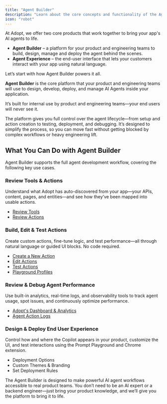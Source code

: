 ```yaml
---
title: "Agent Builder"
description: "Learn about the core concepts and functionality of the Agent Builder Platform"
icon: "robot"
---
```


At Adopt, we offer two core products that work together to bring your app's AI agents to life.

- **Agent Builder** – a platform for your product and engineering teams to build, design, manage and deploy the agent behind the scenes.
- **Agent Experience** – the end-user interface that lets your customers interact with your app using natural language.

Let’s start with how Agent Builder powers it all.

**Agent Builder** is the core platform that your product and engineering teams will use to design, develop, deploy, and manage AI Agents inside your application.

It’s built for internal use by product and engineering teams—your end users will never see it.

The platform gives you full control over the agent lifecycle—from setup and action creation to testing, deployment, and debugging. It’s designed to simplify the process, so you can move fast without getting blocked by complex workflows or heavy engineering lift.

## What You Can Do with Agent Builder

Agent Builder supports the full agent development workflow, covering the following key use cases.

### Review Tools & Actions

Understand what Adopt has auto-discovered from your app—your APIs, content, pages, and entities—and see how they’ve been mapped into usable actions.

- [Review Tools](/essentials/reviewing-tools)
- [Review Actions](/essentials/reviewing-actions)

### Build, Edit & Test Actions

Create custom actions, fine-tune logic, and test performance—all through natural language or guided UI blocks. No code required.

- [Create a New Action](/essentials/creating-new-action)
- [Edit Actions](/essentials/editing-actions)
- [Test Actions](/essentials/testing-actions)
- [Playground Profiles](/essentials/playground-profiles)

### Review & Debug Agent Performance

Use built-in analytics, real-time logs, and observability tools to track agent usage, spot issues, and continuously optimize performance.

- [Adopt's Dashboard & Analytics](/essentials/adopt-dashboard)
- [Agent Action Logs](/essentials/logs)

### Design & Deploy End User Experience

Control how and where the Copilot appears in your product, customize the UI, and test interactions using the Prompt Playground and Chrome extension.

- Deployment Options
- Custom Themes & Branding
- Set Deployment Rules

The Agent Builder is designed to make powerful AI agent workflows accessible to real product teams. You don’t need to be an AI expert or a backend engineer—just bring your product knowledge, and we’ll give you the platform to bring it to life.
